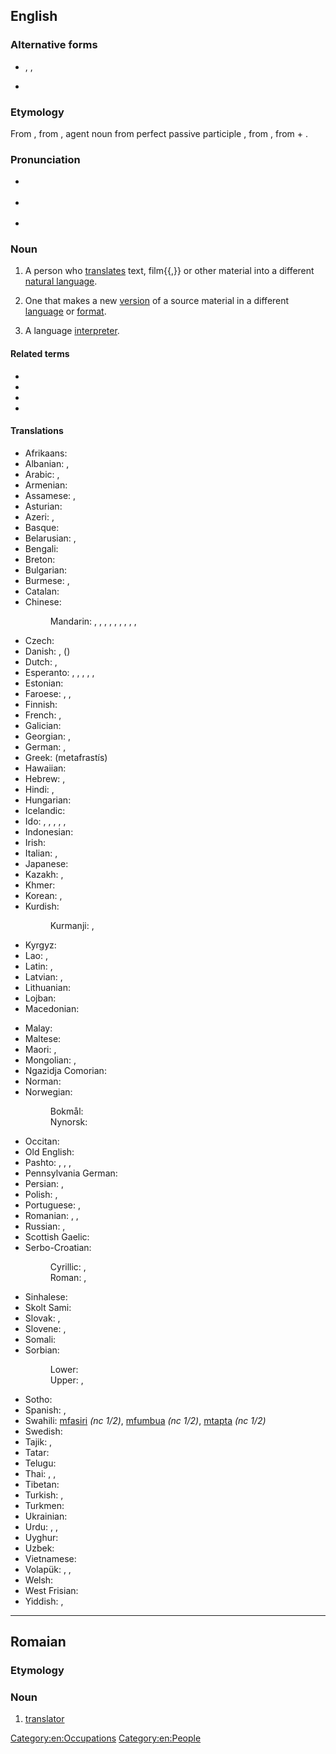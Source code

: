 ==English==

===Alternative forms===
* {{l|en|tr.}}, {{l|en|trans.}}, {{l|en|transl.}} {{qualifier|abbreviations}}
* {{l|en|translatour}} {{qualifier|obsolete}}

===Etymology===
{{PIE root|en|telh₂}}
From {{etyl|fro|en}}, from {{etyl|la|en}} {{m|la|trānslātor}}, agent noun from perfect passive participle {{m|la|trānslātus}}, from {{m|la|trānsferō||carry across}}, from {{m|la|trans||across, beyond}} + {{m|la|ferō||bear, carry}}.

===Pronunciation===
* {{a|US}} {{IPA|/ˈtɹænzleɪtɚ/|lang=en}}
* {{a|UK}} {{IPA|/ˈtɹɑːnzleɪtə/|lang=en}}
* {{audio|En-uk-translator.ogg|Audio (UK)|lang=en}}

===Noun===
{{en-noun}}

# A person who [[translate]]s text, film{{,}} or other material into a different [[natural language]].
# {{lb|en|by extension}} One that makes a new [[version]] of a source material in a different [[language]] or [[format]].
# {{lb|en|proscribed}} A language [[interpreter]].

====Related terms====
* {{l|en|transfer}}
* {{l|en|translate}}
* {{l|en|translation}}
* {{l|en|translatory}}

====Translations====
{{trans-top|someone who translates}}
* Afrikaans: {{t|af|vertaler}}
* Albanian: {{t+|sq|përkthyes|m}}, {{t+|sq|përkthyese|f}}
* Arabic: {{t|ar|مُتَرْجِم|m}}, {{t|ar|مُتَرْجِمَة|f}}
* Armenian: {{t+|hy|թարգմանիչ}}
* Assamese: {{t|as|ভাঙনি কৰোঁতা}}, {{t|as|অনুবাদক}}
* Asturian: {{t|ast|traductor}}
* Azeri: {{t+|az|tərcüməçi}}, {{t|az|mütərcim}}
* Basque: {{t|eu|itzultzaile}}
* Belarusian: {{t+|be|перакла́дчык|m|sc=Cyrl}}, {{t|be|перакла́дчыца|f|sc=Cyrl}}
* Bengali: {{t+|bn|অনুবাদক|sc=Beng}}
* Breton: {{t|br|troour}}
* Bulgarian: {{t+|bg|превода́ч|m}}
* Burmese: {{t+|my|ဘာသာပြန်|sc=Mymr}}, {{t|my|ဘာသာပြန်သူ}}
* Catalan: {{t+|ca|traductor}}
* Chinese:
*: Mandarin: {{t+|cmn|譯者|sc=Hani}}, {{t+|cmn|译者|tr=yìzhě|sc=Hani}}, {{t+|cmn|譯員|sc=Hani}}, {{t+|cmn|译员|tr=yìyuán|sc=Hani}}, {{t+|cmn|翻譯|sc=Hani}}, {{t+|cmn|翻译|tr=fānyì|sc=Hani}}, {{t+|cmn|翻譯員|sc=Hani}}, {{t+|cmn|翻译员|tr=fānyìyuán|sc=Hani}}, {{t+|cmn|翻譯者|sc=Hani}}, {{t+|cmn|翻译者|tr=fānyìzhě|sc=Hani}}
* Czech: {{t|cs|překladatel|m}}
* Danish: {{t|da|oversætter}}, {{t+|da|tolk}} (''{{t|da|interpreter}}'')
* Dutch: {{t+|nl|vertaler|m}}, {{t|nl|vertaalster|f}}
* Esperanto: {{qualifier|♂♀, professional}} {{t|eo|tradukisto}}, {{qualifier|♂}} {{t|eo|virtradukisto}}, {{qualifier|♀}} {{t|eo|tradukistino}}, {{qualifier|♂♀}} {{t|eo|tradukanto}}, {{qualifier|♂}} {{t|eo|virtradukanto}}, {{qualifier|♀}} {{t|eo|tradukantino}}
* Estonian: {{t|et|tõlk}}
* Faroese: {{t|fo|týðari|m}}, {{t|fo|tolkur|m}}, {{t|fo|umsetari|m}}
* Finnish: {{t+|fi|kääntäjä}}
* French: {{t+|fr|traducteur|m}}, {{t+|fr|traductrice|f}}
* Galician: {{t|gl|tradutor}}
* Georgian: {{t|ka|მთარგმნელი}}, {{t|ka|თარჯიმანი}}
* German: {{t+|de|Übersetzer|m}}, {{t+|de|Übersetzerin|f}}
* Greek: {{t+|el|μεταφραστής|m}} (metafrastís)
* Hawaiian: {{t|haw|mea unuhi}}
* Hebrew: {{t+|he|מְתַרְגֵּם|m|tr=m'targém}}, {{t|he|מְתַרְגֶּמֶת|f|tr=m'targémet}}
* Hindi: {{t+|hi|अनुवादक|m}}, {{t|hi|भाषांतरकार|m|sc=Deva}}
* Hungarian: {{t+|hu|fordító}}
* Icelandic: {{t+|is|þýðandi|m}}
* Ido: {{qualifier|♂♀, professional}} {{t+|io|tradukisto}}, {{qualifier|♂}} {{t|io|tradukistulo}}, {{qualifier|♀}} {{t|io|tradukistino}}, {{qualifier|♂♀}} {{t+|io|tradukanto}}, {{qualifier|♂}} {{t|io|tradukantulo}}, {{qualifier|♀}} {{t|io|tradukantino}}
* Indonesian: {{t+|id|penerjemah}}
* Irish: {{t|ga|aistritheoir|m}}
* Italian: {{t+|it|traduttore|m}}, {{t+|it|traduttrice|f}}
* Japanese: {{t|ja|翻訳者|tr=ほんやくしゃ, hon'yakusha}}
* Kazakh: {{t|kk|аударушы|sc=Cyrl}}, {{t|kk|аудармашы|sc=Cyrl}}
* Khmer: {{t|km|អ្នកបកប្រែ|tr=neak bɑɑk prae|sc=Khmr}}
* Korean: {{t|ko|번역자}}, {{t+|ko|번역가}}
* Kurdish:
*: Kurmanji: {{t+|ku|wergêr|sc=Latn}}, {{t+|ku|terciman}}
* Kyrgyz: {{t+|ky|котормочу|sc=Cyrl}}
* Lao: {{t|lo|ຜູ້ແປ|sc=Laoo}}, {{t|lo|ນາຍພາສາ|sc=Laoo}}
* Latin: {{t|la|interpres|c}}, {{t|la|translator|m}}
* Latvian: {{t|lv|tulkotājs|m}}, {{t|lv|tulkotāja|f}}
* Lithuanian: {{t|lt|vertėjas|m}}
* Lojban: {{t|jbo|fanva}}
* Macedonian: {{t|mk|преведувач|m}}
{{trans-mid}}
* Malay: {{t|ms|penterjemah}}
* Maltese: {{t|mt|traduttur|m}}
* Maori: {{t|mi|kaiwhiringa reo}}, {{t|mi|kaiwhakamāori}}
* Mongolian: {{t+|mn|орчуулагч|sc=Cyrl}}, {{t|mn|хөрвүүлэгч|sc=Cyrl}}
* Ngazidja Comorian: {{t|zdj|mtafsiri|c1|c2}}
* Norman: {{t|nrf|traducteux|m}}
* Norwegian:
*: Bokmål: {{t|nb|oversetter|m}}
*: Nynorsk: {{t|nn|omsetjar|m}}
* Occitan: {{t|oc|traductor}}
* Old English: {{t|ang|þēodend|m}}
* Pashto: {{t+|ps|ترجمان|m|tr=tarǰomãn}}, {{t|ps|مترجم|m|tr=motaraǰém}}, {{t+|ps|ژباړن|m|tr=žbāṛán}}, {{t+|ps|ژباړونکی|m|tr=žbāṛúnkay}}
* Pennsylvania German: {{t|pdc|Iwwersetzer|m}}
* Persian: {{t|fa|ترگمان|tr=targomân}}, {{t+|fa|مترجم|tr=motarjem}}
* Polish: {{t+|pl|tłumacz|m}}, {{t+|pl|tłumaczka|f}}
* Portuguese: {{t+|pt|tradutor|m}}, {{t|pt|tradutora|f}}
* Romanian: {{t+|ro|traducător|m}}, {{t+|ro|interpret|m}}, {{t+|ro|translator|m}}
* Russian: {{t+|ru|перево́дчик|m}}, {{t+|ru|перево́дчица|f}}
* Scottish Gaelic: {{t|gd|eadar-theangair|m}}
* Serbo-Croatian:
*: Cyrillic: {{t|sh|преводилац|m|sc=Cyrl}}, {{t|sh|преводитељ|m|sc=Cyrl}}
*: Roman: {{t+|sh|prevodilac|m}}, {{t+|sh|prevoditelj|m}}
* Sinhalese: {{t-needed|si}}
* Skolt Sami: {{l|sms|ǩiõlljåårǧlõʹtti}}
* Slovak: {{t|sk|prekladateľ|m}}, {{t|sk|prekladateľka|f}}
* Slovene: {{t+|sl|prevajalec|m}}, {{t|sl|prevajalka|f}}
* Somali: {{t|so|turjume}}
* Sorbian:
*: Lower: {{t|dsb|pśełožowaŕ|m}}
*: Upper: {{t|hsb|přełožowar|m}}, {{t|hsb|přełožer|m}}
* Sotho: {{t|st|mofetoledi}}
* Spanish: {{t+|es|traductor|m}}, {{t+|es|traductora|f}}
* Swahili: [[mfasiri]] ''(nc 1/2)'', [[mfumbua]] ''(nc 1/2)'', [[mtapta]] ''(nc 1/2)''
* Swedish: {{t+|sv|översättare|c}}
* Tajik: {{t|tg|тарҷумон|sc=Cyrl}}, {{t|tg|мутарҷим|sc=Cyrl}}
* Tatar: {{t+|tt|тәрҗемәче|sc=Cyrl}}
* Telugu: {{t+|te|అనువాదకుడు|sc=Telu}}
* Thai: {{t|th|ผู้แปล}}, {{t|th|นักแปล}}, {{t+|th|ล่าม}}
* Tibetan: {{t|bo|སྐད་སྒྱུར}}
* Turkish: {{t+|tr|çevirmen}}, {{t+|tr|tercüman}}
* Turkmen: {{t|tk|terjimeçi}}
* Ukrainian: {{t|uk|переклада́ч|m}}
* Urdu: {{t|ur|مترجم|m|tr=mutarjim}}, {{t|ur|ترجمان|m|tr=tarjumān}}, {{t|ur|انوادک|m|tr=anuvādak}}
* Uyghur: {{t|ug|تەرجىمان}}
* Uzbek: {{t+|uz|tarjimon}}
* Vietnamese: {{t+|vi|thông dịch viên}}
* Volapük: {{qualifier|♂♀}} {{t+|vo|tradutan}}, {{qualifier|♂}} {{t|vo|hitradutan}}, {{qualifier|♀}} {{t|vo|jitradutan}}
* Welsh: {{t+|cy|cyfieithydd}}
* West Frisian: {{t|fy|oersetter|m}}
* Yiddish: {{t|yi|איבערזעצער|m}}, {{t|yi|איבערזעצערין|f}}
{{trans-bottom}}

[[Category:en:Occupations]]
[[Category:en:People]]

----

==Romaian==

===Etymology===
{{rfe|lang=ro}}

===Noun===
{{ro-noun|m|translatori}}

# {{rfgloss|lang=ro}} [[#English|translator]]